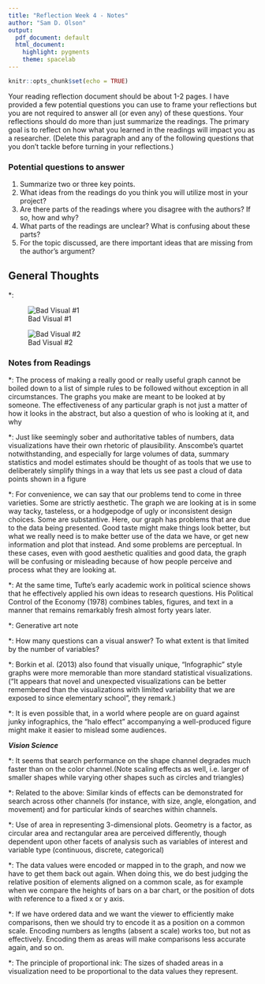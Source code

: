 ```yaml
---
title: "Reflection Week 4 - Notes"
author: "Sam D. Olson"
output:
  pdf_document: default
  html_document:
    highlight: pygments
    theme: spacelab
---
```


```r
knitr::opts_chunk$set(echo = TRUE)
```

Your reading reflection document should be about 1-2 pages.  I have provided a few potential questions you can use to frame your reflections but you are not required to answer all (or even any) of these questions.  Your reflections should do more than just summarize the readings.  The primary goal is to reflect on how what you learned in the readings will impact you as a researcher.  (Delete this paragraph and any of the following questions that you don't tackle before turning in your reflections.)

### Potential questions to answer

1. Summarize two or three key points.
1. What ideas from the readings do you think you will utilize most in your project?
1. Are there parts of the readings where you disagree with the authors?  If so, how and why?
1. What parts of the readings are unclear?  What is confusing about these parts?
1. For the topic discussed, are there important ideas that are missing from the author's argument?

## General Thoughts

*: 

![Bad Visual #1](Bad_viz_1.jpg "Bad Visual #1")

![Bad Visual #2](Bad_viz_2.jpg "Bad Visual #2")

### Notes from Readings

*: The process of making a really good or really useful graph cannot be boiled down to a list of simple rules to be followed without exception in all circumstances. The graphs you make are meant to be looked at by someone. The effectiveness of any particular graph is not just a matter of how it looks in the abstract, but also a question of who is looking at it, and why

*: Just like seemingly sober and authoritative tables of numbers, data visualizations have their own rhetoric of plausibility. Anscombe’s quartet notwithstanding, and especially for large volumes of data, summary statistics and model estimates should be thought of as tools that we use to deliberately simplify things in a way that lets us see past a cloud of data points shown in a figure

*: For convenience, we can say that our problems tend to come in three varieties. Some are strictly aesthetic. The graph we are looking at is in some way tacky, tasteless, or a hodgepodge of ugly or inconsistent design choices. Some are substantive. Here, our graph has problems that are due to the data being presented. Good taste might make things look better, but what we really need is to make better use of the data we have, or get new information and plot that instead. And some problems are perceptual. In these cases, even with good aesthetic qualities and good data, the graph will be confusing or misleading because of how people perceive and process what they are looking at.

*: At the same time, Tufte’s early academic work in political science shows that he effectively applied his own ideas to research questions. His Political Control of the Economy (1978) combines tables, figures, and text in a manner that remains remarkably fresh almost forty years later.

*: Generative art note

*: How many questions can a visual answer? To what extent is that limited by the number of variables? 

*: Borkin et al. (2013) also found that visually unique, “Infographic” style graphs were more memorable than more standard statistical visualizations. (“It appears that novel and unexpected visualizations can be better remembered than the visualizations with limited variability that we are exposed to since elementary school”, they remark.)

*: It is even possible that, in a world where people are on guard against junky infographics, the “halo effect” accompanying a well-produced figure might make it easier to mislead some audiences.

***Vision Science***


*: It seems that search performance on the shape channel degrades much faster than on the color channel.(Note scaling effects as well, i.e. larger of smaller shapes while varying other shapes such as circles and triangles)

*: Related to the above: Similar kinds of effects can be demonstrated for search across other channels (for instance, with size, angle, elongation, and movement) and for particular kinds of searches within channels. 


*: Use of area in representing 3-dimensional plots. Geometry is a factor, as circular area and rectangular area are perceived differently, though dependent upon other facets of analysis such as variables of interest and variable type (continuous, discrete, categorical)

*:  The data values were encoded or mapped in to the graph, and now we have to get them back out again. When doing this, we do best judging the relative position of elements aligned on a common scale, as for example when we compare the heights of bars on a bar chart, or the position of dots with reference to a fixed x or y axis. 


*: If we have ordered data and we want the viewer to efficiently make comparisons, then we should try to encode it as a position on a common scale. Encoding numbers as lengths (absent a scale) works too, but not as effectively. Encoding them as areas will make comparisons less accurate again, and so on.


*: The principle of proportional ink: The sizes of shaded areas in a visualization need to be proportional to the data values they represent.